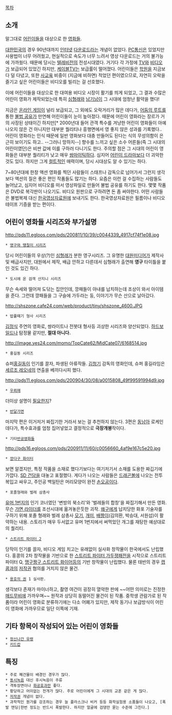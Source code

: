 [[목차]]
== 소개 ==
말그대로 [[어린이]]들을 대상으로 한 [[영화]]들.

[[대한민국]]의 경우 90년대까지 [[인터넷]] [[다운로드]]라는 개념이 없었다. [[PC통신]]은 있었지만 사용법이 너무 어려웠고, 현실적으로 속도가 너무 느려서 영상 다운로드는 거의 불가능에 가까웠다. 때문에 당시는 [[텔레비전]]의 전성시대였다. 거기다 각 가정에 [[TV]]와 [[비디오]]가 보급되어 있었긴 하지만, [[케이블TV]]는 보급률이 떨어졌다. 어린이들은 [[학원]]을 지금보다 덜 다녔고, 또한 [[사교육]] 비중이 (지금에 비하면) 적었던 편이였으므로, 자연히 오락을 즐기고 싶은 어린이들은 비디오를 빌리는 걸 선호했다.

이에 어린이들을 대상으로 한 대여용 비디오 시장이 활기를 띄게 되었고, 그 결과 수많은 어린이 영화가 제작되었는데 특히 [[심형래]]와 [[남기남]]이 그 시대에 엄청난 활약을 했다!

지금은 [[온라인 게임]]이 널리 보급되고, 그 외에도 오락거리가 많은 데다가, [[어둠의 루트]]를 통한 [[불법 공유]]가 만연해 어린이들이 눈이 높아졌다. 때문에 어린이 영화라는 장르가 거의 사장된 상태이긴 하지만[* 2000년대 들어 관객 특수를 겨냥한 어린이 영화들이 아예 나오지 않은 건 아니지만 대부분 퀄리티나 흥행면에서 영 좋지 않은 성과를 기록했다.. 어린이 영화라는 인식 때문에 일반 영화보다 대충 만들어도 된다는 식의 무성의함이 은근히 보이기도 하고.. --그러니 망하지--] 향수를 느끼고 싶은 소수 어른들(즉 그 시대의 어린이였던)은 비싼 값에 이를 구하러 다니기도 한다. 주의할 점은 그 시대의 어린이 영화들은 대부분 퀄리티가 낮고 매우 [[쌈마이]]틱하다. 심지어 [[어린이 드라마]]보다 더 괴악한 것도 있다. 하지만 그게 [[컬트]]적인 매력이며, 당시 시대상도 알 수 있기는 하다.

7~80년대에 한창 액션 영화를 찍던 사람들이 스태프나 감독으로 넘어가서 그런지 생각보다 액션의 질은 좋은 편인 작품들도 많기는 하다. 요즘은 이런 걸 수집하는 사람들도 늘어났고, 심지어 비디오를 떠서 영상파일로 만들어 불법 공유를 하기도 한다. 몇몇 작품은 DVD로 복각판이 나오기도. 비디오 원판으로 구하려면 돈 좀 써야한다. 어떤 사람들은 불법복제 대신 [[한국영상자료원]]에 보내기도 한다. 한국영상자료원은 필름이나 비디오 테이프 기증을 받는 편이다. 

== 어린이 영화들 시리즈와 부가설명 ==
http://pds11.egloos.com/pds/200811/10/39/c0044339_4917cf74f1e08.jpg
 * [[영구와 땡칠이 시리즈]]
당시 어린이들의 우상(?)인 [[심형래]]가 분한 영구시리즈. 그 유명한 [[대원미디어]]가 제작사 및 배급사지만, 대원에서 제작, 배급 안하고 다른데서 심형래가 출연해 '''영구''' 타이틀을 붙인 것도 있긴 하다. 

 * 도시에 온 검객 산지니 시리즈
무슨 속세와 떨어져 도닦는 집안인데, 깡패들이 아내를 납치하는데 조상이 와서 아이템을 준다. 그런데 깡패들을 그 구슬에 가두라는 둥, 이야기가 무슨 산으로 날아갔다.

http://shszone.cafe24.com/web/product/tiny/shszone_4600.JPG
 * 밥풀떼기 형사 시리즈
[[김정식]] 주연의 영화로, 쌍라이트나 전봇대 형사등 괴상한 시리즈와 양산되었다. [[하드보일드]]나 탐정물 같지만, '''절대 아니다.''' 

http://image.yes24.com/momo/TopCate62/MidCate07/6168514.jpg
 * 홍길동 시리즈
슈퍼[[홍길동]]이 인기를 끌자, 파생된 아류작들. [[김청기]] 감독의 영화인데, 슈퍼 홍길라임은 [[세르조 레오네]]의 연출을 베끼다시피 했다. 

http://pds11.egloos.com/pds/200904/30/08/a0015808_49f99591994d9.jpg
 * [[우뢰매]] 
더이상 설명이 [[필요한지]]?

 * [[반달가면]]
마지막 편은 이거저거 짜집기한 거라서 보는 걸 추천하지 않는다. 3편은 [[동남아]] 로케인데다가, 특수효과를 엄청 집어넣었고 결정적으로 '''극장개봉'''작이다. 

 * 기타[[반공영화]]들

http://pds16.egloos.com/pds/200911/11/60/c0056660_4af9e167c5e20.jpg
 * [[깡다구 화이터]]
보면 알겠지만, 특정 작품을 소재로 했다기보다는 여기저기서 소재를 도용한 짜깁기에 가깝다. [[SD 건담]]을 대놓고 표절했다. 게다가 나오는 사람들은 [[드래곤볼]]에 나오는 전투복입고 싸우고, 주인공 백일탄은 머리모양이 완전 [[손오공]]이다. 

 * 포졸형래와 벌레 삼총사
[[유머 1번지]]의 인기 코너였던 '변방의 북소리'와 '벌레들의 합창'을 짜집기해서 만든 영화. 무슨 [[가면 라이더]]를 조선시대에 옮겨놓은듯한 괴작. [[왜구]]에게 납치당한 화포 기술자를 구하기 위해 포졸 형래와 벌레 삼총사 [[모기]], [[개미]], [[배짱이]](김의환, 박승대, 서원섭)이 활약하는 내용. 스토리가 매우 두서없고 유머 1번지에서 써먹었던 개그를 재탕한 예상대로의 퀄리티.

 * [[스트리트 파이터 2]]
당작이 인기를 끌자, 비디오 게임 치고는 유래없이 실사화 창작물이 한국에서도 난립했다. 홍콩의 2차 창작물을 기반으로 한 [[스트리트 파이터 가두쟁패전]]을 시작으로 스트리트 파이터 Q, [[맹구짱구 스트리트 화이어]]등의 기반 창작물이 난립했다. 물론 태반의 경우 [[캡콤]]과의 [[저작권]] 협의를 거치지 않은 물건.

 * [[용호의 권]] 1 실사판.
생각보다 존재가 마이너하고, 촬영 여건이 굉장히 열악한 판에 ~~어떤 의미로는 진정한 [[매드무비]]에 가까우며~~ 원작과 상당히 동떨어진 물건이 된 작품. 중학생 관람가로 된 작품이라 어린이 영화로 분류하기에는 다소 어폐가 있지만, 제작 동기나 보급방식이 어린이 영화에 가까우므로 일단 이쪽에 기재.
== 기타 항목이 작성되어 있는 어린이 영화들 ==
 * [[정신나간 유령]]
 * [[키드캅]]

== 특징 ==
 * 주로 폐건물이 배경인 경우가 많다.
 * [[동시녹음]] 대신 후시녹음이 주류
 * 격투장면이나 [[화공효과]]만 좋다.
 * 황당하고 어이없는 전개가 많다. 주로 어린이에게 그 시대의 교훈 같은 게 많다. 
 * [[저작권]] 개념이 없다.
 * 과학적인 뭔가를 강조하는 경우 늘 플라스크나 비커 등등 화학실험용 소품들이 나오고, [폭발 엔딩|한번 정도는 반드시 폭발한다. 하지만 얼굴에 검댕만 묻는 수준에 그친다.]
